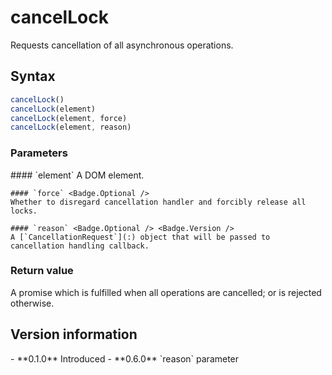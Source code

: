 <Module name="zeta-dom/domLock" />

# cancelLock

Requests cancellation of all asynchronous operations.

## Syntax

```javascript
cancelLock()
cancelLock(element)
cancelLock(element, force)
cancelLock(element, reason)
```

<ImportHint
    name="cancelLock"
    module="zeta-dom/domLock"
    global="zeta.dom.cancelLock"
/>

### Parameters

<dl>
    #### `element` <Badge.Optional />
    A DOM element.

    #### `force` <Badge.Optional />
    Whether to disregard cancellation handler and forcibly release all locks.

    #### `reason` <Badge.Optional /> <Badge.Version />
    A [`CancellationRequest`](:) object that will be passed to cancellation handling callback.
</dl>

### Return value

A promise which is fulfilled when all operations are cancelled; or is rejected otherwise.

## Version information

<VersionTimeline module="zeta-dom">
- **0.1.0** Introduced
- **0.6.0** `reason` parameter
</VersionTimeline>
